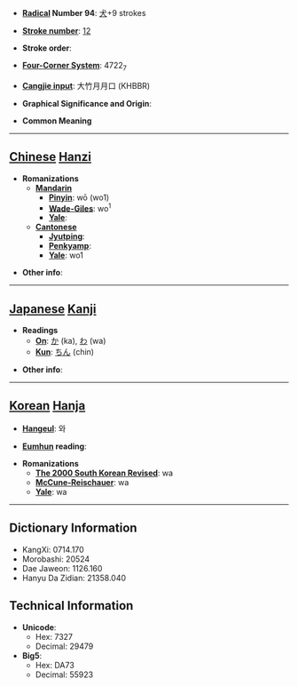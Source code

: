 * '''[[Wiktionary:Chinese radical index| Radical]] Number 94''': [[Wiktionary:Chinese radical index 犬|犬]]+9 strokes

* '''[[Wiktionary:Chinese total strokes index|Stroke number]]''': [[Wiktionary:Chinese total strokes index 12|12]]

* '''Stroke order''': 

* '''[[Wiktionary:Chinese four corner index|Four-Corner System]]''': 4722<sub>7</sub>

* '''[[Wiktionary:Chinese Cangjie index|Cangjie input]]''': 大竹月月口 (KHBBR)

* '''Graphical Significance and Origin''': 

* '''Common Meaning'''

----

== [[Chinese]] [[Hanzi]] ==

* '''Romanizations'''
** '''[[Mandarin]]'''
*** '''[[Pinyin]]''': wō (wo1)
*** '''[[Wade-Giles]]''': wo<sup>1</sup>
*** '''[[Yale]]''': 
** '''[[Cantonese]]'''
*** '''[[Jyutping]]''':
*** '''[[Penkyamp]]''': 
*** '''[[Yale]]''': wo1

* '''Other info''': 

----

== [[Japanese]] [[Kanji]] ==

* '''Readings'''
** '''[[On]]''': [[か]] (ka), [[わ]] (wa)
** '''[[Kun]]''': [[ちん]] (chin)

* '''Other info''':  

----

== [[Korean]] [[Hanja]] ==

* '''[[Hangeul]]''': 와

* '''[[Eumhun]] reading''': 

* '''Romanizations'''
** '''[[The 2000 South Korean Revised Romanization|The 2000 South Korean Revised]]''': wa
** '''[[McCune-Reischauer]]''': wa
** '''[[Yale]]''': wa

----

== Dictionary Information ==

* KangXi: 0714.170
* Morobashi: 20524
* Dae Jaweon: 1126.160
* Hanyu Da Zidian: 21358.040

== Technical Information ==

* '''Unicode''':
** Hex: 7327
** Decimal: 29479
* '''Big5''':
** Hex: DA73
** Decimal: 55923